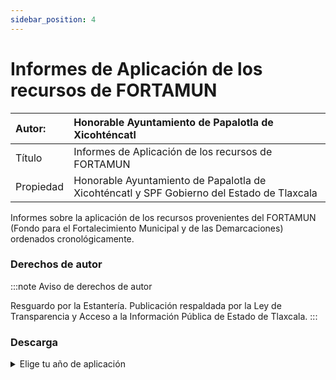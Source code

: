 ```yaml
---
sidebar_position: 4
---
```

# Informes de Aplicación de los recursos de FORTAMUN

|Autor:|  Honorable Ayuntamiento de Papalotla de Xicohténcatl|
|:--|:--|
|Título|Informes de Aplicación de los recursos de FORTAMUN|
|Propiedad|Honorable Ayuntamiento de Papalotla de Xicohténcatl y SPF Gobierno del Estado de Tlaxcala|


Informes sobre la aplicación de los recursos provenientes del FORTAMUN (Fondo para el Fortalecimiento Municipal y de las Demarcaciones) ordenados cronológicamente.

### Derechos de autor
    
:::note Aviso de derechos de autor

Resguardo por la Estantería. Publicación respaldada por la Ley de Transparencia y Acceso a la Información Pública de
Estado de Tlaxcala.
:::

### Descarga
<details>
  <summary>Elige tu año de aplicación</summary>
    <div>
        <a href="https://estanteriadigitalpapalotla.s3.us-east-2.amazonaws.com/EstanteriaDigitalDePapalotla/Documentos+p%C3%BAblicos+y+transparencia/Egresos-FORTAMUN-2017.pdf"> 📥 Informe de Aplicación de los recursos de FORTAMUN (2017) (PDF)</a>
        </div>      
</details>